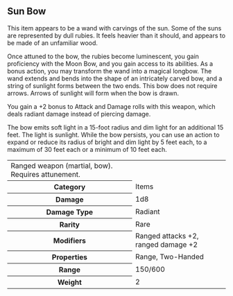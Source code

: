 
<Meta title="Tweaks|Magic Items/Sun Bow" />

## Sun Bow

This item appears to be a wand with carvings of the sun. Some of the suns
are represented by dull rubies. It feels heavier than it should, and appears to be 
made of an unfamiliar wood.

Once attuned to the bow, the rubies become luminescent, you gain proficiency with the Moon Bow,
and you gain access to its abilities. As a bonus action, you may transform the wand into a magical
longbow. The wand extends and bends into the shape of an intricately carved bow, and a string 
of sunlight forms between the two ends. This bow does not require arrows. Arrows of sunlight 
will form when the bow is drawn.

You gain a +2 bonus to Attack and Damage rolls with this weapon, which deals radiant damage instead of
piercing damage. 

The bow emits soft light in a 15-foot radius and dim light for an additional 15 feet. 
The light is sunlight. While the bow persists, you can use an action to expand or reduce its radius 
of bright and dim light by 5 feet each, to a maximum of 30 feet each or a minimum of 10 feet each. 

<table className='table'>
  <tbody>
    <tr>
      <td colSpan={2}>
        Ranged weapon (martial, bow). Requires attunement.
      </td>
    </tr>
    <tr>
      <th>Category</th>
      <td>Items</td>
    </tr>
    <tr>
      <th>Damage</th>
      <td>1d8</td>
    </tr>
    <tr>
      <th>Damage Type</th>
      <td>Radiant</td>
    </tr>
    <tr>
      <th>Rarity</th>
      <td>Rare</td>
    </tr>
    <tr>
      <th>Modifiers</th>
      <td>Ranged attacks +2, ranged damage +2</td>
    </tr>
    <tr>
      <th>Properties</th>
      <td>Range, Two-Handed</td>
    </tr>
    <tr>
      <th>Range</th>
      <td>150/600</td>
    </tr>
    <tr>
      <th>Weight</th>
      <td>2</td>
    </tr>
  </tbody>
</table>